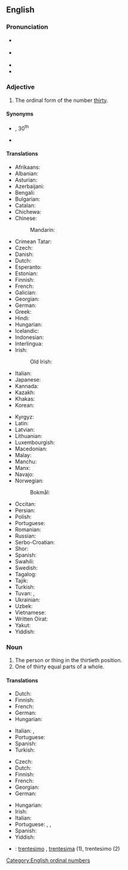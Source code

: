 ==English==
{{number box|en|30}}

===Pronunciation===
* {{a|RP}} {{IPA|en|/ˈθɜːti.əθ/}}
* {{a|GenAm}} {{IPA|en|/ˈθɝti.əθ/}}
* {{hyphenation|en|thir|ti|eth}}
* {{audio|en|LL-Q1860 (eng)-I learned some phrases-thirtieth.wav|Audio (UK)}}

===Adjective===
{{en-adj|-}}

# The ordinal form of the number [[thirty]].

====Synonyms====
* {{sense|abbreviations}} {{l|en|30th}}, 30<sup>th</sup>
* {{sense|obsolete}} {{l|en|trigesimal}}

====Translations====
{{trans-top-also|the ordinal form of the number thirty|30th}}
* Afrikaans: {{t+|af|dertigste}}
* Albanian: {{t+|sq|tridhjetë}}
* Asturian: {{t|ast|trixésimu}}
* Azerbaijani: {{t|az|otuzuncu}}
* Bengali: {{t|bn|ত্রিংশত্তম}}
* Bulgarian: {{t|bg|тридесети}}
* Catalan: {{t+|ca|trentè}}
* Chichewa: {{t|ny|chamakumi atatu}}
* Chinese:
*: Mandarin: {{t+|cmn|第三十|tr=dì sānshí|sc=Hani}}
* Crimean Tatar: {{t|crh|otuzıncı}}
* Czech: {{t+|cs|třicátý|m}}
* Danish: {{t|da|tredivte}}
* Dutch: {{t+|nl|dertigste}}
* Esperanto: {{t|eo|trideka}}
* Estonian: {{t|et|kolmekümnes}}
* Finnish: {{t+|fi|kolmaskymmenes}}
* French: {{t+|fr|trentième}}
* Galician: {{t+|gl|trixésimo}}
* Georgian: {{t|ka|ოცდამეათე}}
* German: {{t+|de|dreißigste}}
* Greek: {{t+|el|τριακοστός}}
* Hindi: {{t|hi|तीसवां}}
* Hungarian: {{t+|hu|harmincadik}}
* Icelandic: {{t|is|þrítugasta}}
* Indonesian: {{t|id|ketigapuluh}}
* Interlingua: {{t|ia|trentesime}}
* Irish: {{t|ga|tríochadú}}
*: Old Irish: {{t|sga|tríchatmad}}
* Italian: {{t+|it|trentesimo}}
* Japanese: {{t|ja|第三十|tr=dai-sanjū}}
* Kannada: {{t|kn|ಮೂವತ್ತನೆಯ}}
* Kazakh: {{t|kk|отызыншы|sc=Cyrl}}
* Khakas: {{t|kjh|отызынӌы|sc=Cyrl}}
* Korean: {{t+|ko|서른째}}
{{trans-mid}}
* Kyrgyz: {{t+|ky|отузунчу|sc=Cyrl}}
* Latin: {{t|la|trīcēsimus}}
* Latvian: {{t|lv|trīsdesmitais}}
* Lithuanian: {{t+|lt|trisdešimtas}}
* Luxembourgish: {{t|lb|drëssegst}}
* Macedonian: {{t|mk|триесеттиот}}
* Malay: {{t|ms|ketiga puluh}}
* Manchu: {{t|mnc|ᡤᡡᠰᡳᠴᡳ}}
* Manx: {{t|gv|jeihoo as feed}}
* Navajo: {{t|nv|tádiin góneʼ}}
* Norwegian:
*: Bokmål: {{t+|nb|trettiende}}
* Occitan: {{t|oc|trenten}}
* Persian: {{t+|fa|سیم|tr=siyom}}
* Polish: {{t+|pl|trzydziesty}}
* Portuguese: {{t+|pt|trigésimo}}
* Romanian: {{t|ro|al [[treizecilea]]}}
* Russian: {{t+|ru|тридца́тый}}
* Serbo-Croatian: {{t|sh|trideseti}}
* Shor: {{t|cjs|одузынчы}}
* Spanish: {{t+|es|trigésimo}}
* Swahili: {{t+|sw|thelathini}}
* Swedish: {{t+|sv|trettionde}}
* Tagalog: {{t|tl|ikalabintatlo}}
* Tajik: {{t|tg|сиюми|sc=Cyrl}}
* Turkish: {{t+|tr|otuzuncu}}
* Tuvan: {{t|tyv|үженги}}, {{t|tyv|үжен дугаар}}
* Ukrainian: {{t+|uk|тридця́тий}}
* Uzbek: {{t+|uz|o'ttizinchi}}
* Vietnamese: {{t|vi|thứ ba mươi}}
* Written Oirat: {{t|xwo|ᡎᡇᡔᡅᡑᡇᡎᡔᡅ}}
* Yakut: {{t|sah|отутус}}
* Yiddish: {{t|yi|דרײַסיקסט}}
{{trans-bottom}}

===Noun===
{{en-noun}}

# The person or thing in the thirtieth position.
# One of thirty equal parts of a whole.

====Translations====
{{trans-top|the person or thing in the thirtieth position}}
* Dutch: {{t+|nl|dertigste}}
* Finnish: {{t+|fi|kolmaskymmenes}}
* French: {{t+|fr|trentième|m|f}}
* German: {{t+|de|dreißigste}}
* Hungarian: {{t+|hu|harmincadik}}
{{trans-mid}}
* Italian: {{t+|it|trentesimo|m}}, {{t|it|trentesima|f}}
* Portuguese: {{t+|pt|trigésimo|m}}
* Spanish: {{t+|es|trigésimo}}
* Turkish: {{t+|tr|otuzuncu}}
{{trans-bottom}}

{{trans-top|one of thirty equal parts of a whole}}
* Czech: {{t|cs|třicetina|f}}
* Dutch: {{t+|nl|dertigste|n}}
* Finnish: {{t|fi|kolmaskymmenesosa}}
* French: {{t+|fr|trentième|m|f}}
* Georgian: {{t|ka|ოცდამეათედი}}
* German: {{t+|de|dreißigste}}
{{trans-mid}}
* Hungarian: {{t|hu|harmincad}}
* Irish: {{t|ga|tríochadú|m}}
* Italian: {{t+|it|trentesimo}}
* Portuguese: {{t+|pt|trigésimo|m}}, {{t|pt|trinta avos|m}}, {{t|pt|[[trigésima]] [[parte]]}}
* Spanish: {{t+|es|treintavo}}
* Yiddish: {{t|yi|דרײַסיקסטל|n}}
{{trans-bottom}}

{{checktrans-top}}
* {{ttbc|ia}}: [[trentesimo]] {{g|m}}, [[trentesima]] {{g|f}} (1), trentesimo (2)
{{trans-mid}}
{{trans-bottom}}

[[Category:English ordinal numbers]]
